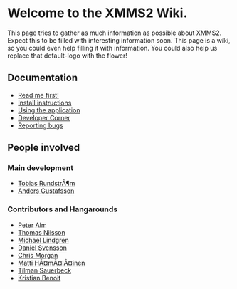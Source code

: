 = Welcome to the XMMS2 Wiki. =

This page tries to gather as much information as possible about XMMS2. Expect this to be filled with interesting information soon. This page is a wiki, so you could even help filling it with information. You could also help us replace that default-logo with the flower!

== Documentation ==

* [[Read me first!]]
* [[Install instructions]]
* [[Using the application]]
* [[Developer Corner]]
* [[Reporting bugs]]

== People involved ==

=== Main development ===
* [[Tobias RundstrÃ¶m]]
* [[User:Anders Gustafsson|Anders Gustafsson]]

=== Contributors and Hangarounds ===
* [[Peter Alm]]
* [[Thomas Nilsson]]
* [[Michael Lindgren]]
* [[Daniel Svensson]]
* [[Chris Morgan]]
* [[Matti HÃ¤mÃ¤lÃ¤inen]]
* [[Tilman Sauerbeck]]
* [[Kristian Benoit]]